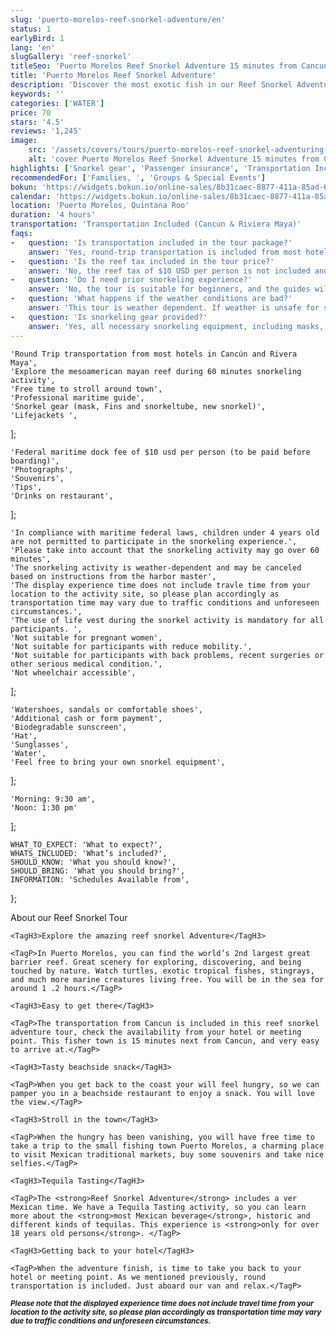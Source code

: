 ```yaml
---
slug: 'puerto-morelos-reef-snorkel-adventure/en'
status: 1
earlyBird: 1
lang: 'en'
slugGallery: 'reef-snorkel'
titleSeo: 'Puerto Morelos Reef Snorkel Adventure 15 minutes from Cancun'
title: 'Puerto Morelos Reef Snorkel Adventure'
description: 'Discover the most exotic fish in our Reef Snorkel Adventure Tour in Puerto Morelos at 15 minutes from Cancun. Feel the Caribbean waters.'
keywords: ''
categories: ['WATER']
price: 70
stars: '4.5'
reviews: '1,245'
image:
    src: '/assets/covers/tours/puerto-morelos-reef-snorkel-adventuring-tour-in-cancun.webp'
    alt: 'cover Puerto Morelos Reef Snorkel Adventure 15 minutes from Cancun'
highlights: ['Snorkel gear', 'Passenger insurance', 'Transportation Included']
recommendedFor: ['Families, ', 'Groups & Special Events']
bokun: 'https://widgets.bokun.io/online-sales/8b31caec-8877-411a-85ad-682828170619/experience/670327?partialView=1'
calendar: 'https://widgets.bokun.io/online-sales/8b31caec-8877-411a-85ad-682828170619/experience-calendar/670327'
location: 'Puerto Morelos, Quintana Roo'
duration: '4 hours'
transportation: 'Transportation Included (Cancun & Riviera Maya)'
faqs:
-   question: 'Is transportation included in the tour package?'
    answer: 'Yes, round-trip transportation is included from most hotels in Cancun, Riviera maya, Playa del carmen. If you are staying in Tulum please contact us in advance.'
-   question: 'Is the reef tax included in the tour price?'
    answer: 'No, the reef tax of $10 USD per person is not included and must be paid upon arrival.'
-   question: 'Do I need prior snorkeling experience?'
    answer: 'No, the tour is suitable for beginners, and the guides will provide instructions and assistance.'
-   question: 'What happens if the weather conditions are bad?'
    answer: 'This tour is weather dependent. If weather is unsafe for snorkeling, the tour will be rescheduled or we will provide additional options.'
-   question: 'Is snorkeling gear provided?'
    answer: 'Yes, all necessary snorkeling equipment, including masks, fins, and life jackets, is included.'
---
```



    'Round Trip transportation from most hotels in Cancún and Rivera Maya',
    'Explore the mesoamerican mayan reef during 60 minutes snorkeling activity',
    'Free time to stroll around town',
    'Professional maritime guide',
    'Snorkel gear (mask, Fins and snorkeltube, new snorkel)',
    'Lifejackets ',
];

    'Federal maritime dock fee of $10 usd per person (to be paid before boarding)',
    'Photographs',
    'Souvenirs',
    'Tips',
    'Drinks on restaurant',
];

    'In compliance with maritime federal laws, children under 4 years old are not permitted to participate in the snorkeling experience.',
    'Please take into account that the snorkeling activity may go over 60 minutes',
    'The snorkeling activity is weather-dependent and may be canceled based on instructions from the harbor master',
    'The display experience time does not include travle time from your location to the activity site, so please plan accordingly as transportation time may vary due to traffic conditions and unforeseen circumstances.',
    'The use of life vest during the snorkel activity is mandatory for all participants. ',
    'Not suitable for pregnant women',
    'Not suitable for participants with reduce mobility.',
    'Not suitable for participants with back problems, recent surgeries or other serious medical condition.',
    'Not wheelchair accessible',
];

    'Watershoes, sandals or comfortable shoes',
    'Additional cash or form payment',
    'Biodegradable sunscreen',
    'Hat',
    'Sunglasses',
    'Water',
    'Feel free to bring your own snorkel equipment',
];

    'Morning: 9:30 am',
    'Noon: 1:30 pm'
];

    WHAT_TO_EXPECT: 'What to expect?',
    WHATS_INCLUDED: 'What’s included?',
    SHOULD_KNOW: 'What you should know?',
    SHOULD_BRING: 'What you should bring?',
    INFORMATION: 'Schedules Available from',
};

<AdditionalInfo information={information} i18n={titles} />

<Accordion client:visible title={titles.WHAT_TO_EXPECT} idHash="whatToExpect">
    <TagH2>About our Reef Snorkel Tour</TagH2>

    <TagH3>Explore the amazing reef snorkel Adventure</TagH3>

    <TagP>In Puerto Morelos, you can find the world’s 2nd largest great barrier reef. Great scenery for exploring, discovering, and being touched by nature. Watch turtles, exotic tropical fishes, stingrays, and much more marine creatures living free. You will be in the sea for around 1 .2 hours.</TagP>

    <TagH3>Easy to get there</TagH3>

    <TagP>The transportation from Cancun is included in this reef snorkel adventure tour, check the availability from your hotel or meeting point. This fisher town is 15 minutes next from Cancun, and very easy to arrive at.</TagP>

    <TagH3>Tasty beachside snack</TagH3>

    <TagP>When you get back to the coast your will feel hungry, so we can pamper you in a beachside restaurant to enjoy a snack. You will love the view.</TagP>

    <TagH3>Stroll in the town</TagH3>

    <TagP>When the hungry has been vanishing, you will have free time to take a trip to the small fishing town Puerto Morelos, a charming place to visit Mexican traditional markets, buy some souvenirs and take nice selfies.</TagP>

    <TagH3>Tequila Tasting</TagH3>

    <TagP>The <strong>Reef Snorkel Adventure</strong> includes a ver Mexican time. We have a Tequila Tasting activity, so you can learn more about the <strong>most Mexican beverage</strong>, historic and different kinds of tequilas. This experience is <strong>only for over 18 years old persons</strong>. </TagP>

    <TagH3>Getting back to your hotel</TagH3>

    <TagP>When the adventure finish, is time to take you back to your hotel or meeting point. As we mentioned previously, round transportation is included. Just aboard our van and relax.</TagP>
</Accordion>

<Accordion client:visible title={titles.WHATS_INCLUDED} idHash="whatsIncluded">
    <Inclusions includes={includes} notIncludes={notIncludes} />
    <TagP><small><strong><em>Please note that the displayed experience time does not include travel time from your location to the activity site, so please plan accordingly as transportation time may vary due to traffic conditions and unforeseen circumstances. </em></strong></small></TagP>
</Accordion>

<Accordion client:visible title={titles.SHOULD_KNOW} idHash="whatYouShouldKnow">
    <ShouldKnow shouldKnow={shouldKnow} />
</Accordion>

<Accordion client:visible title={titles.SHOULD_BRING} idHash="whatYouShouldBring">
    <ShouldBring shouldBring={shouldBring} />
</Accordion>